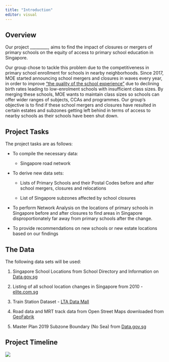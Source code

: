 ```yaml
---
title: "Introduction"
editor: visual
---
```


## Overview

Our project \_\_\_\_\_\_\_\_\_, aims to find the impact of closures or mergers of primary schools on the equity of access to primary school education in Singapore.

Our group chose to tackle this problem due to the competitiveness in primary school enrollment for schools in nearby neighborhoods. Since 2017, MOE started announcing school mergers and closures in waves every year, in order to improve ["the quality of the school experience"](https://www.gov.sg/article/why-is-the-ministry-of-education-merging-some-schools) due to declining birth rates leading to low-enrolment schools with insufficient class sizes. By merging these schools, MOE wants to maintain class sizes so schools can offer wider ranges of subjects, CCAs and programmes. Our group's objective is to find if these school mergers and closures have resulted in certain estates and subzones getting left behind in terms of access to nearby schools as their schools have been shut down.

## Project Tasks

The project tasks are as follows:

-   To compile the necessary data:

    -   Singapore road network

-   To derive new data sets:

    -   Lists of Primary Schools and their Postal Codes before and after school mergers, closures and relocations

    -   List of Singapore subzones affected by school closures

-   To perform Network Analysis on the locations of primary schools in Singapore before and after closures to find areas in Singapore disproportionately far away from primary schools after the change.

-   To provide recommendations on new schools or new estate locations based on our findings

## The Data

The following data sets will be used:

1.  Singapore School Locations from School Directory and Information on [Data.gov.sg](https://data.gov.sg/dataset/school-directory-and-information)

2.  Listing of all school location changes in Singapore from 2010 - [elite.com.sg](https://elite.com.sg/school-change)

3.  Train Station Dataset - [LTA Data Mall](https://datamall.lta.gov.sg/content/datamall/en/static-data.html)

4.  Road data and MRT track data from Open Street Maps downloaded from [GeoFabrik](https://download.geofabrik.de/asia/malaysia-singapore-brunei.html)

5.  Master Plan 2019 Subzone Boundary (No Sea) from [Data.gov.sg](https://data.gov.sg/dataset/master-plan-2019-subzone-boundary-no-sea)

## Project Timeline

![](images/Gantt%20Chart.png){fig-align="center"}
